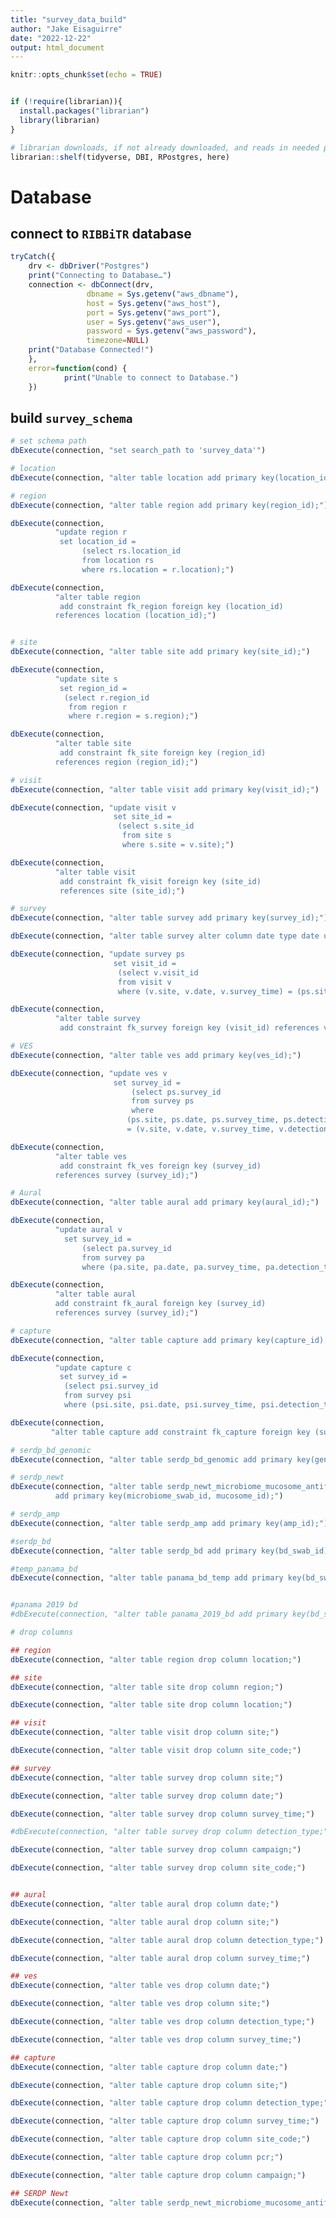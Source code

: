 ```yaml
---
title: "survey_data_build"
author: "Jake Eisaguirre"
date: "2022-12-22"
output: html_document
---
```


```r
knitr::opts_chunk$set(echo = TRUE)


if (!require(librarian)){
  install.packages("librarian")
  library(librarian)
}

# librarian downloads, if not already downloaded, and reads in needed packages
librarian::shelf(tidyverse, DBI, RPostgres, here)
```

# Database

## connect to `RIBBiTR` database
```r

tryCatch({
    drv <- dbDriver("Postgres")
    print("Connecting to Database…")
    connection <- dbConnect(drv, 
                 dbname = Sys.getenv("aws_dbname"),
                 host = Sys.getenv("aws_host"), 
                 port = Sys.getenv("aws_port"),
                 user = Sys.getenv("aws_user"), 
                 password = Sys.getenv("aws_password"),
                 timezone=NULL)
    print("Database Connected!")
    },
    error=function(cond) {
            print("Unable to connect to Database.")
    })


```

## build `survey_schema`
```r
# set schema path
dbExecute(connection, "set search_path to 'survey_data'")

# location
dbExecute(connection, "alter table location add primary key(location_id);")

# region
dbExecute(connection, "alter table region add primary key(region_id);")

dbExecute(connection, 
          "update region r
           set location_id = 
            	(select rs.location_id 
            	from location rs
            	where rs.location = r.location);")

dbExecute(connection,
          "alter table region  
           add constraint fk_region foreign key (location_id) 
          references location (location_id);")


# site
dbExecute(connection, "alter table site add primary key(site_id);")

dbExecute(connection, 
          "update site s 
           set region_id =
           	(select r.region_id
           	 from region r 
           	 where r.region = s.region);")

dbExecute(connection, 
          "alter table site 
           add constraint fk_site foreign key (region_id) 
          references region (region_id);")

# visit
dbExecute(connection, "alter table visit add primary key(visit_id);")

dbExecute(connection, "update visit v 
                       set site_id =
                       	(select s.site_id
                       	 from site s
                       	 where s.site = v.site);")

dbExecute(connection, 
          "alter table visit 
           add constraint fk_visit foreign key (site_id) 
           references site (site_id);")

# survey
dbExecute(connection, "alter table survey add primary key(survey_id);")

dbExecute(connection, "alter table survey alter column date type date using (date::text::date);")

dbExecute(connection, "update survey ps 
                       set visit_id =
                       	(select v.visit_id
                       	from visit v
                       	where (v.site, v.date, v.survey_time) = (ps.site, ps.date, ps.survey_time));")

dbExecute(connection, 
          "alter table survey 
           add constraint fk_survey foreign key (visit_id) references visit (visit_id);")

# VES
dbExecute(connection, "alter table ves add primary key(ves_id);")

dbExecute(connection, "update ves v 
                       set survey_id = 
                           (select ps.survey_id
                           from survey ps
                           where 
                          (ps.site, ps.date, ps.survey_time, ps.detection_type) 
                          = (v.site, v.date, v.survey_time, v.detection_type));")

dbExecute(connection, 
          "alter table ves 
           add constraint fk_ves foreign key (survey_id) 
          references survey (survey_id);")

# Aural
dbExecute(connection, "alter table aural add primary key(aural_id);")

dbExecute(connection, 
          "update aural v 
            set survey_id = 
                (select pa.survey_id
                from survey pa
                where (pa.site, pa.date, pa.survey_time, pa.detection_type) = (v.site, v.date, v.survey_time, v.detection_type));")

dbExecute(connection,
          "alter table aural 
          add constraint fk_aural foreign key (survey_id) 
          references survey (survey_id);")

# capture
dbExecute(connection, "alter table capture add primary key(capture_id);")

dbExecute(connection, 
          "update capture c 
           set survey_id =
           	(select psi.survey_id
           	from survey psi
           	where (psi.site, psi.date, psi.survey_time, psi.detection_type) = (c.site, c.date, c.survey_time, c.detection_type));")

dbExecute(connection, 
         "alter table capture add constraint fk_capture foreign key (survey_id) references survey (survey_id);")

# serdp_bd_genomic
dbExecute(connection, "alter table serdp_bd_genomic add primary key(genetic_id);")

# serdp_newt
dbExecute(connection, "alter table serdp_newt_microbiome_mucosome_antifungal 
          add primary key(microbiome_swab_id, mucosome_id);")

# serdp_amp
dbExecute(connection, "alter table serdp_amp add primary key(amp_id);")

#serdp_bd
dbExecute(connection, "alter table serdp_bd add primary key(bd_swab_id);")

#temp_panama_bd
dbExecute(connection, "alter table panama_bd_temp add primary key(bd_swab_id);")


#panama 2019 bd
#dbExecute(connection, "alter table panama_2019_bd add primary key(bd_swab_id;")

# drop columns

## region
dbExecute(connection, "alter table region drop column location;")

## site
dbExecute(connection, "alter table site drop column region;")

dbExecute(connection, "alter table site drop column location;")

## visit
dbExecute(connection, "alter table visit drop column site;")

dbExecute(connection, "alter table visit drop column site_code;")

## survey
dbExecute(connection, "alter table survey drop column site;")

dbExecute(connection, "alter table survey drop column date;")

dbExecute(connection, "alter table survey drop column survey_time;")

#dbExecute(connection, "alter table survey drop column detection_type;")

dbExecute(connection, "alter table survey drop column campaign;")

dbExecute(connection, "alter table survey drop column site_code;")


## aural
dbExecute(connection, "alter table aural drop column date;")

dbExecute(connection, "alter table aural drop column site;")

dbExecute(connection, "alter table aural drop column detection_type;")

dbExecute(connection, "alter table aural drop column survey_time;")

## ves
dbExecute(connection, "alter table ves drop column date;")

dbExecute(connection, "alter table ves drop column site;")

dbExecute(connection, "alter table ves drop column detection_type;")

dbExecute(connection, "alter table ves drop column survey_time;")

## capture
dbExecute(connection, "alter table capture drop column date;")

dbExecute(connection, "alter table capture drop column site;")

dbExecute(connection, "alter table capture drop column detection_type;")

dbExecute(connection, "alter table capture drop column survey_time;")

dbExecute(connection, "alter table capture drop column site_code;")

dbExecute(connection, "alter table capture drop column pcr;")

dbExecute(connection, "alter table capture drop column campaign;")

## SERDP Newt
dbExecute(connection, "alter table serdp_newt_microbiome_mucosome_antifungal drop column swab_id;")


```







